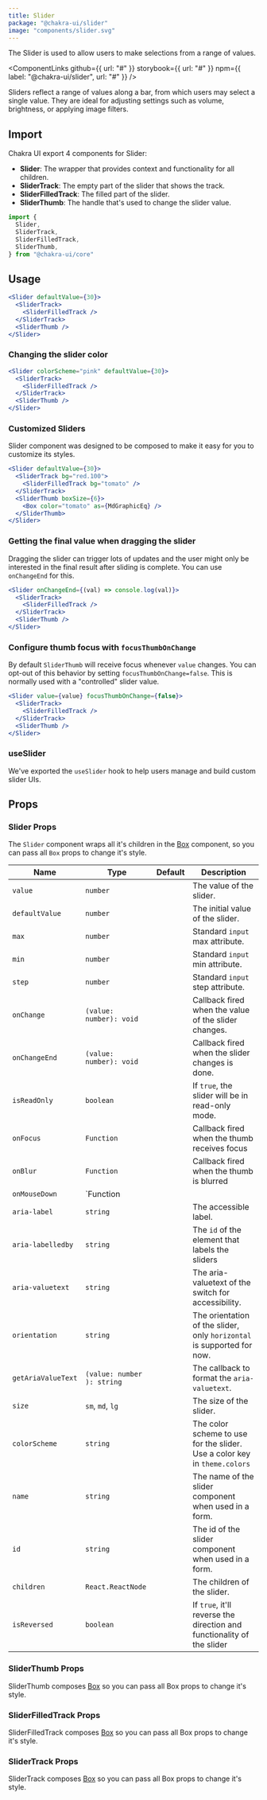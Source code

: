 ```yaml
---
title: Slider
package: "@chakra-ui/slider"
image: "components/slider.svg"
---
```



The Slider is used to allow users to make selections from a range of values.

<ComponentLinks
  github={{ url: "#" }}
  storybook={{ url: "#" }}
  npm={{ label: "@chakra-ui/slider", url: "#" }}
/>

<carbon-ad></carbon-ad>

Sliders reflect a range of values along a bar, from which users may select a
single value. They are ideal for adjusting settings such as volume, brightness,
or applying image filters.

## Import

Chakra UI export 4 components for Slider:

- **Slider**: The wrapper that provides context and functionality for all
  children.
- **SliderTrack**: The empty part of the slider that shows the track.
- **SliderFilledTrack**: The filled part of the slider.
- **SliderThumb**: The handle that's used to change the slider value.

```js
import {
  Slider,
  SliderTrack,
  SliderFilledTrack,
  SliderThumb,
} from "@chakra-ui/core"
```

## Usage

```jsx
<Slider defaultValue={30}>
  <SliderTrack>
    <SliderFilledTrack />
  </SliderTrack>
  <SliderThumb />
</Slider>
```

### Changing the slider color

```jsx
<Slider colorScheme="pink" defaultValue={30}>
  <SliderTrack>
    <SliderFilledTrack />
  </SliderTrack>
  <SliderThumb />
</Slider>
```

### Customized Sliders

Slider component was designed to be composed to make it easy for you to
customize its styles.

```jsx
<Slider defaultValue={30}>
  <SliderTrack bg="red.100">
    <SliderFilledTrack bg="tomato" />
  </SliderTrack>
  <SliderThumb boxSize={6}>
    <Box color="tomato" as={MdGraphicEq} />
  </SliderThumb>
</Slider>
```

### Getting the final value when dragging the slider

Dragging the slider can trigger lots of updates and the user might only 
be interested in the final result after sliding is complete. You can use 
`onChangeEnd` for this. 

```jsx live=false
<Slider onChangeEnd={(val) => console.log(val)}>
  <SliderTrack>
    <SliderFilledTrack />
  </SliderTrack>
  <SliderThumb />
</Slider>
```

### Configure thumb focus with `focusThumbOnChange`

By default `SliderThumb` will receive focus whenever `value` changes. You can 
opt-out of this behavior by setting `focusThumbOnChange=false`.  This is 
normally used with a "controlled" slider value.

```jsx live=false
<Slider value={value} focusThumbOnChange={false}>
  <SliderTrack>
    <SliderFilledTrack />
  </SliderTrack>
  <SliderThumb />
</Slider>
```
### useSlider

We've exported the `useSlider` hook to help users manage and build custom slider
UIs.

## Props

### Slider Props

The `Slider` component wraps all it's children in the [Box](/docs/layout/box)
component, so you can pass all `Box` props to change it's style.

| Name               | Type                       | Default | Description                                                               |
| ------------------ | -------------------------- | ------- | ------------------------------------------------------------------------- |
| `value`            | `number`                   |         | The value of the slider.                                                  |
| `defaultValue`     | `number`                   |         | The initial value of the slider.                                          |
| `max`              | `number`                   |         | Standard `input` max attribute.                                           |
| `min`              | `number`                   |         | Standard `input` min attribute.                                           |
| `step`             | `number`                   |         | Standard `input` step attribute.                                          |
| `onChange`         | `(value: number): void`    |         | Callback fired when the value of the slider changes.                      |
| `onChangeEnd`      | `(value: number): void`    |         | Callback fired when the slider changes is done.                           |
| `isReadOnly`       | `boolean`                  |         | If `true`, the slider will be in read-only mode.                          |
| `onFocus`          | `Function`                 |         | Callback fired when the thumb receives focus                              |
| `onBlur`           | `Function`                 |         | Callback fired when the thumb is blurred                                  |
| `onMouseDown`      | `Function                  |         |                                                                           | Callback fired when the you mousedown on any part of the slider |
| `aria-label`       | `string`                   |         | The accessible label.                                                     |
| `aria-labelledby`  | `string`                   |         | The `id` of the element that labels the sliders                           |
| `aria-valuetext`   | `string`                   |         | The aria-valuetext of the switch for accessibility.                       |
| `orientation`      | `string`                   |         | The orientation of the slider, only `horizontal` is supported for now.    |
| `getAriaValueText` | `(value: number ): string` |         | The callback to format the `aria-valuetext`.                              |
| `size`             | `sm`, `md`, `lg`           |         | The size of the slider.                                                   |
| `colorScheme`      | `string`                   |         | The color scheme to use for the slider. Use a color key in `theme.colors` |
| `name`             | `string`                   |         | The name of the slider component when used in a form.                     |
| `id`               | `string`                   |         | The id of the slider component when used in a form.                       |
| `children`         | `React.ReactNode`          |         | The children of the slider.                                               |
| `isReversed`       | `boolean`                  |         | If `true`, it'll reverse the direction and functionality of the slider    |

### SliderThumb Props

SliderThumb composes [Box](/docs/layout/box) so you can pass all Box props to
change it's style.

### SliderFilledTrack Props

SliderFilledTrack composes [Box](/docs/layout/box) so you can pass all Box props
to change it's style.

### SliderTrack Props

SliderTrack composes [Box](/docs/layout/box) so you can pass all Box props to
change it's style.
